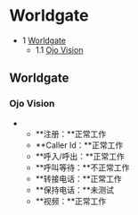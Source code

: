 # Worldgate 

 

* 1 [Worldgate](#worldgate)  
   * 1.1 [Ojo Vision](#worldgate)

## Worldgate

### Ojo Vision

* * **注册：**正常工作  
   * **Caller Id：**正常工作  
   * **呼入/呼出：**正常工作  
   * **呼叫等待：**不正常工作  
   * **转接电话：**正常工作  
   * **保持电话：**未测试  
   * **视频：**正常工作